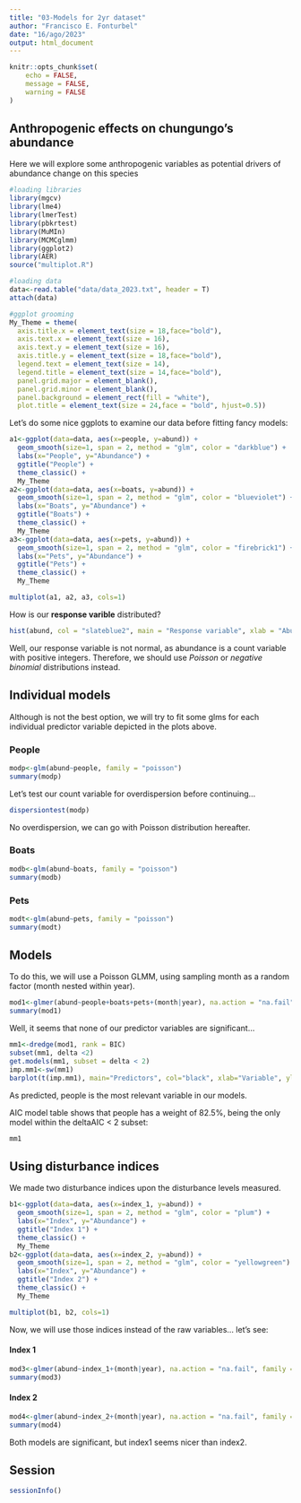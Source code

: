 ```yaml
---
title: "03-Models for 2yr dataset"
author: "Francisco E. Fonturbel"
date: "16/ago/2023"
output: html_document
---
```


```r
knitr::opts_chunk$set(
	echo = FALSE,
	message = FALSE,
	warning = FALSE
)
```

## Anthropogenic effects on chungungo's abundance

Here we will explore some anthropogenic variables as potential drivers of abundance change on this species

```r
#loading libraries
library(mgcv)
library(lme4)
library(lmerTest)
library(pbkrtest)
library(MuMIn)
library(MCMCglmm)
library(ggplot2)
library(AER)
source("multiplot.R")

#loading data
data<-read.table("data/data_2023.txt", header = T)
attach(data)

#ggplot grooming
My_Theme = theme(
  axis.title.x = element_text(size = 18,face="bold"),
  axis.text.x = element_text(size = 16),
  axis.text.y = element_text(size = 16),
  axis.title.y = element_text(size = 18,face="bold"),
  legend.text = element_text(size = 14),
  legend.title = element_text(size = 14,face="bold"),
  panel.grid.major = element_blank(),
  panel.grid.minor = element_blank(),
  panel.background = element_rect(fill = "white"),
  plot.title = element_text(size = 24,face = "bold", hjust=0.5))
```

Let's do some nice ggplots to examine our data before fitting fancy models:

```r
a1<-ggplot(data=data, aes(x=people, y=abund)) +
  geom_smooth(size=1, span = 2, method = "glm", color = "darkblue") +
  labs(x="People", y="Abundance") +
  ggtitle("People") +
  theme_classic() +
  My_Theme
a2<-ggplot(data=data, aes(x=boats, y=abund)) +
  geom_smooth(size=1, span = 2, method = "glm", color = "blueviolet") +
  labs(x="Boats", y="Abundance") +
  ggtitle("Boats") +
  theme_classic() +
  My_Theme
a3<-ggplot(data=data, aes(x=pets, y=abund)) +
  geom_smooth(size=1, span = 2, method = "glm", color = "firebrick1") +
  labs(x="Pets", y="Abundance") +
  ggtitle("Pets") +
  theme_classic() +
  My_Theme

multiplot(a1, a2, a3, cols=1)
```


How is our **response varible** distributed?

```r
hist(abund, col = "slateblue2", main = "Response variable", xlab = "Abundance", ylab = "Frequency")
```

Well, our response variable is not normal, as abundance is a count variable with positive integers. Therefore, we should use _Poisson_ or _negative binomial_ distributions instead.


## Individual models

Although is not the best option, we will try to fit some glms for each individual predictor variable depicted in the plots above.

### People
```r
modp<-glm(abund~people, family = "poisson")
summary(modp)
```

Let's test our count variable for overdispersion before continuing...

```r
dispersiontest(modp)
```

No overdispersion, we can go with Poisson distribution hereafter.

### Boats
```r
modb<-glm(abund~boats, family = "poisson")
summary(modb)
```

### Pets
```r
modt<-glm(abund~pets, family = "poisson")
summary(modt)
```


## Models

To do this, we will use a Poisson GLMM, using sampling month as a random factor (month nested within year).

```r
mod1<-glmer(abund~people+boats+pets+(month|year), na.action = "na.fail", family = "poisson")
summary(mod1)
```

Well, it seems that none of our predictor variables are significant... 

```r
mm1<-dredge(mod1, rank = BIC)
subset(mm1, delta <2)
get.models(mm1, subset = delta < 2)
imp.mm1<-sw(mm1)
barplot(t(imp.mm1), main="Predictors", col="black", xlab="Variable", ylab="Relative support")
```

As predicted, people is the most relevant variable in our models.

AIC model table shows that people has a weight of 82.5%, being the only model within the deltaAIC < 2 subset:

```r
mm1
```


## Using disturbance indices

We made two disturbance indices upon the disturbance levels measured.

```r
b1<-ggplot(data=data, aes(x=index_1, y=abund)) +
  geom_smooth(size=1, span = 2, method = "glm", color = "plum") +
  labs(x="Index", y="Abundance") +
  ggtitle("Index 1") +
  theme_classic() +
  My_Theme
b2<-ggplot(data=data, aes(x=index_2, y=abund)) +
  geom_smooth(size=1, span = 2, method = "glm", color = "yellowgreen") +
  labs(x="Index", y="Abundance") +
  ggtitle("Index 2") +
  theme_classic() +
  My_Theme

multiplot(b1, b2, cols=1)
```


Now, we will use those indices instead of the raw variables... let's see:

#### Index 1

```r
mod3<-glmer(abund~index_1+(month|year), na.action = "na.fail", family = "poisson")
summary(mod3)
```

#### Index 2

```r
mod4<-glmer(abund~index_2+(month|year), na.action = "na.fail", family = "poisson")
summary(mod4)
```

Both models are significant, but index1 seems nicer than index2.


## Session

```r
sessionInfo()
```